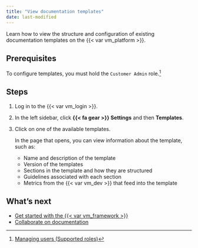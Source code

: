```yaml
---
title: "View documentation templates"
date: last-modified
---
```


Learn how to view the structure and configuration of existing documentation templates on the {{< var vm_platform >}}. 

## Prerequisites

To configure templates, you must hold the `Customer Admin` role.[^1]

## Steps

1. Log in to the {{< var vm_login >}}.

2. In the left sidebar, click **{{< fa gear >}} Settings** and then **Templates**.

2. Click on one of the available templates. 

   In the page that opens, you can view information about the template, such as: 

   - Name and description of the template
   - Version of the templates
   - Sections in the template and how they are structured
   - Guidelines associated with each section 
   - Metrics from the {{< var vm_dev >}} that feed into the template

## What's next

- [Get started with the {{< var vm_framework >}}](/developer/get-started-developer-framework.qmd)
- [Collaborate on documentation](collaborate-with-others.qmd)


<!-- FOOTNOTES -->

[^1]: [Managing users (Supported roles)](/guide/configuration/managing-users.qmd#supported-roles)
